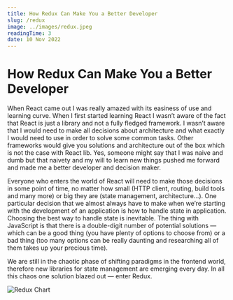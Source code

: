 ```yaml
---
title: How Redux Can Make You a Better Developer
slug: /redux
image: ../images/redux.jpeg
readingTime: 3
date: 10 Nov 2022
---
```


# How Redux Can Make You a Better Developer

When React came out I was really amazed with its easiness of use and learning curve.
When I first started learning React I wasn’t aware of the fact that React is just a library and not a fully fledged framework.
I wasn’t aware that I would need to make all decisions about architecture and what exactly I would need to use in order to solve some common tasks.
Other frameworks would give you solutions and architecture out of the box which is not the case with React lib.
Yes, someone might say that I was naive and dumb but that naivety and my will to learn new things pushed me forward and made me a better developer and decision maker.

Everyone who enters the world of React will need to make those decisions in some point of time, no matter how small (HTTP client, routing, build tools and many more) or big they are (state management, architecture…).
One particular decision that we almost always have to make when we’re starting with the development of an application is how to handle state in application.
Choosing the best way to handle state is inevitable.
The thing with JavaScript is that there is a double-digit number of potential solutions — which can be a good thing (you have plenty of options to choose from) or a bad thing (too many options can be really daunting and researching all of them takes up your precious time).

We are still in the chaotic phase of shifting paradigms in the frontend world, therefore new libraries for state management are emerging every day.
In all this chaos one solution blazed out — enter Redux.

![Redux Chart](../../images/redux_chart.png)
